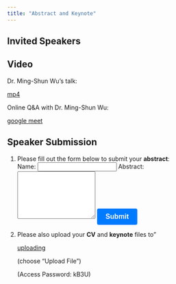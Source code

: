 ```yaml
---
title: "Abstract and Keynote"
---
```


## Invited Speakers

<div id="speakers">
  <!-- Speaker information will be dynamically added here -->
</div>

<script>
  const speakers = [
    {
      name: "Dr. Jamal Tex Li-Hsing Chi",
      topic: "WHO Dengue Fever Recommendations and Strategies (Presented on behalf of Dr. Deq Said Jama, WHO Somaliland Officer)",
      keynoteUrl: "https://docs.google.com/file/d/1OQrjrvaQVKqswnnrhunErSRnBdAFBaXB/edit?usp=docslist_api&filetype=mspresentation"
    },
    {
      name: "Dr. Ahmed Abdi Hersi",
      topic: "Clinical Guideline for Dengue Fever Management",
      keynoteUrl: "https://docs.google.com/file/d/1OQrjrvaQVKqswnnrhunErSRnBdAFBaXB/edit?usp=docslist_api&filetype=mspresentation"
    },
    {
      name: "Dr. Chin-I Chen",
      topic: "Taiwan Cares: The Dengue Management experience from Taiwan",
      keynoteUrl: "NA"
    },
    {
      name: "Dr. Omar Marshal",
      topic: "Epidemiology of Breast, Esophageal, and Liver Cancer in Somaliland",
      keynoteUrl: "NA"
    },
    {
      name: "Dr. Fadumo Ahmed Liban",
      topic: "Breast Cancer Therapy in Somaliland",
      keynoteUrl: "NA"
    },
    {
      name: "Dr. Abdillahi Abdi Ali",
      topic: "Esophageal Carcinoma Therapy in Somaliland",
      keynoteUrl: "NA"
    },
    {
      name: "Dr. Ming-Shun Wu",
      topic: "Multi-bipolar Radiofrequency on Hepatocellular Carcinoma — Taiwan Experience (pre-recorded video mp4)",
      keynoteUrl: "https://drive.google.com/file/d/1SreTuYIsZG1PRNU0ZBstdDG76YmQADnC/view?usp=drivesdk"
    },
    {
      name: "Dr. Yen-Hsiang Wang",
      topic: "Introducing Laparoscopic Surgery for Hargeisa Group Hospital",
      keynoteUrl: "NA"
    },
    {
      name: "Dr. Ahmed Saed Ali",
      topic: "Orthopedic Training Program at HGH",
      keynoteUrl: "NA"
    },
    {
      name: "Dr. Yu-Pin Chen",
      topic: "Orthopedic Training Collaboration between HGH and TMWH",
      keynoteUrl: "NA"
    },
    {
      name: "Dr. Abdirashid Ismail",
      topic: "Fall Prevention for Adults: Reducing the Risk of Fractures and Cognitive Decline",
      keynoteUrl: "NA"
    }
  ];

  const speakersDiv = document.getElementById('speakers');

speakers.forEach(speaker => {
    const speakerDiv = document.createElement('div');
    speakerDiv.innerHTML = `
      <h3>${speaker.name}</h3>
      <p><strong>Topic:</strong> ${speaker.topic}</p>
      <p><strong>Keynote:</strong> ${speaker.keynoteUrl === "NA" ? "Coming Soon" : `<a href="${speaker.keynoteUrl}" target="_blank">Preview</a>`}</p>
    `;
    
    speakersDiv.appendChild(speakerDiv);
  });
</script>

## Video
Dr. Ming-Shun Wu's talk:
<p><a href="https://drive.google.com/file/d/1HftoYI-PTTVgMuzlWJkpfvRdyilfcnJ0/view?usp=drivesdk" target="_blank">mp4</a></p>

Online Q&A with Dr. Ming-Shun Wu: <p><a href="https://meet.google.com/ghx-hfjo-fhq" target="_blank">google meet</a></p>


## Speaker Submission

<style>
  button[type="submit"] {
    display: inline-block;
    padding: 10px 20px;
    font-size: 16px;
    font-weight: bold;
    text-align: center;
    text-decoration: none;
    background-color: #007bff;
    color: #fff;
    border: none;
    border-radius: 4px;
    cursor: pointer;
    -webkit-appearance: none;
    -moz-appearance: none;
    appearance: none;
  }
</style>


1) Please fill out the form below to submit your **abstract**:
<form action="https://formspree.io/f/mqkrnprr" method="POST">
  <label for="name">Name:</label>
  <input type="text" name="name" required>
<label for="abstract">Abstract:</label>
  <textarea name="abstract" rows="7" required></textarea>
<button type="submit">Submit</button>
</form>



2) Please also upload your **CV** and **keynote** files to" 
<p><a href="https://share.multcloud.link/share/4bc82117-9830-4a77-b236-f1dfaa63bca5" target="_blank">uploading</a></p>
<p>(choose "Upload File")</p>
<p>(Access Password: kB3U)</p>


